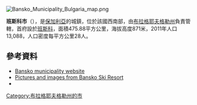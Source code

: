 [[Image:Bansko_Municipality_Bulgaria_map.png|right]]
{{Coord|41|50|N|23|29|E|display=title}}

'''班斯科市'''（{{lang-bg|Банско}}），是[[保加利亞|保加利亞]]的城鎮，位於該國西南部，由[[布拉格耶夫格勒州|布拉格耶夫格勒州]]負責管轄，首府設於[[班斯科|班斯科]]，面積475.88平方公里，海拔高度871米，2011年人口13,088，人口密度每平方公里28人。

==參考資料==
* [http://bansko.bg/en Bansko municipality website] {{Wayback|url=http://bansko.bg/en |date=20150518112321 }} {{bg icon}} {{en icon}}
* [http://www.peisaje-montane.ro/poze_peisaje_wallpaper_bansko/peisaje-natura-bansko-1.html Pictures and images from Bansko Ski Resort] {{Wayback|url=http://www.peisaje-montane.ro/poze_peisaje_wallpaper_bansko/peisaje-natura-bansko-1.html |date=20181206163953 }}
* {{dmoz|Regional/Europe/Bulgaria/Provinces/Blagoevgrad/Localities/Bansko/}}

{{Bulgaria-geo-stub}}
[[Category:布拉格耶夫格勒州的市|Category:布拉格耶夫格勒州的市]]